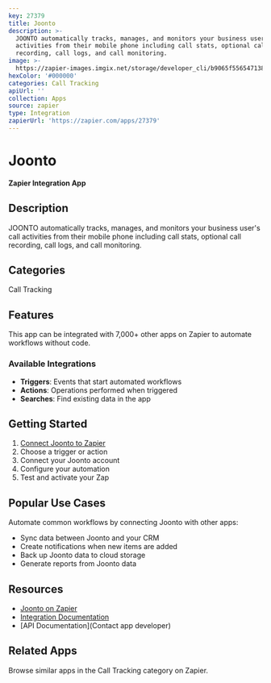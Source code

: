```yaml
---
key: 27379
title: Joonto
description: >-
  JOONTO automatically tracks, manages, and monitors your business user's call
  activities from their mobile phone including call stats, optional call
  recording, call logs, and call monitoring.
image: >-
  https://zapier-images.imgix.net/storage/developer_cli/b9065f556547138937b8e1879cf01278.png?auto=format%2Ccompress&ixlib=python-3.0.0&q=50
hexColor: '#000000'
categories: Call Tracking
apiUrl: ''
collection: Apps
source: zapier
type: Integration
zapierUrl: 'https://zapier.com/apps/27379'
---
```

# Joonto

**Zapier Integration App**

## Description

JOONTO automatically tracks, manages, and monitors your business user's call activities from their mobile phone including call stats, optional call recording, call logs, and call monitoring.

## Categories

Call Tracking

## Features

This app can be integrated with 7,000+ other apps on Zapier to automate workflows without code.

### Available Integrations

- **Triggers**: Events that start automated workflows
- **Actions**: Operations performed when triggered
- **Searches**: Find existing data in the app

## Getting Started

1. [Connect Joonto to Zapier](https://zapier.com/apps/27379)
2. Choose a trigger or action
3. Connect your Joonto account
4. Configure your automation
5. Test and activate your Zap

## Popular Use Cases

Automate common workflows by connecting Joonto with other apps:

- Sync data between Joonto and your CRM
- Create notifications when new items are added
- Back up Joonto data to cloud storage
- Generate reports from Joonto data

## Resources

- [Joonto on Zapier](https://zapier.com/apps/27379)
- [Integration Documentation](https://zapier.com/apps/27379/integrations)
- [API Documentation](Contact app developer)

## Related Apps

Browse similar apps in the Call Tracking category on Zapier.
